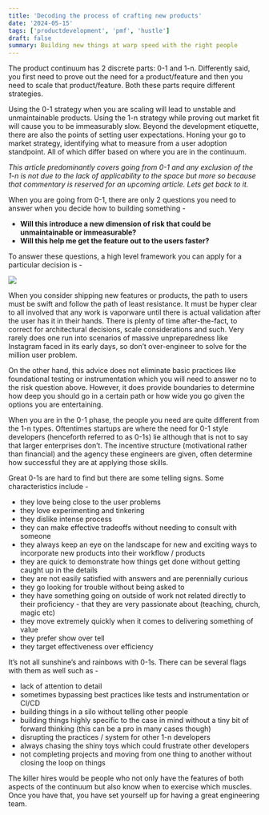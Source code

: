 ```yaml
---
title: 'Decoding the process of crafting new products'
date: '2024-05-15'
tags: ['productdevelopment', 'pmf', 'hustle']
draft: false
summary: Building new things at warp speed with the right people
--- 
```


The product continuum has 2 discrete parts: 0-1 and 1-n. Differently said, you first need to prove out the need for a product/feature and then you need to scale that product/feature. Both these parts require different strategies. 

Using the 0-1 strategy when you are scaling will lead to unstable and unmaintainable products. Using the 1-n strategy while proving out market fit will cause you to be immeasurably slow. Beyond the development etiquette, there are also the points of setting user expectations. Honing your go to market strategy, identifying what to measure from a user adoption standpoint. All of which differ based on where you are in the continuum. 

*This article predominantly covers going from 0-1  and any exclusion of the 1-n is not due to the lack of applicability to the space but more so because that commentary is reserved for an upcoming article. Lets get back to it.*

When you are going from 0-1, there are only 2 questions you need to answer when you decide how to building something - 

- **Will this introduce a new dimension of risk that could be unmaintainable or immeasurable?**
- **Will this help me get the feature out to the users faster?**

To answer these questions, a high level framework you can apply for a particular decision is - 

![](/static/images/risk-matrix.webp)

When you consider shipping new features or products, the path to users must be swift and follow the path of least resistance. It must be hyper clear to all involved that any work is vaporware until there is actual validation after the user has it in their hands. There is plenty of time after-the-fact, to correct for architectural decisions, scale considerations and such. Very rarely does one run into scenarios of massive unpreparedness like Instagram faced in its early days, so don’t over-engineer to solve for the million user problem. 

On the other hand, this advice does not eliminate basic practices like foundational testing or instrumentation which you will need to answer no to the risk question above. However, it does provide boundaries to determine how deep you should go in a certain path or how wide you go given the options you are entertaining. 

When you are in the 0-1 phase, the people you need are quite different from the 1-n types. Oftentimes startups are where the need for 0-1 style developers (henceforth referred to as 0-1s) lie although that is not to say that larger enterprises don’t. The incentive structure (motivational rather than financial) and the agency these engineers are given, often determine how successful they are at applying those skills.

Great 0-1s are hard to find but there are some telling signs. Some characteristics include - 

- they love being close to the user problems 
- they love experimenting and tinkering 
- they dislike intense process 
- they can make effective tradeoffs without needing to consult with someone
- they always keep an eye on the landscape for new and exciting ways to incorporate new products into their workflow / products 
- they are quick to demonstrate how things get done without getting caught up in the details 
- they are not easily satisfied with answers and are perennially curious 
- they go looking for trouble without being asked to 
- they have something going on outside of work not related directly to their proficiency - that they are very passionate about (teaching, church, magic etc)
- they move extremely quickly when it comes to delivering something of value
- they prefer show over tell 
- they target effectiveness over efficiency

It’s not all sunshine’s and rainbows with 0-1s. There can be several flags with them as well such as - 

- lack of attention to detail 
- sometimes bypassing best practices like tests and instrumentation or CI/CD
- building things in a silo without telling other people 
- building things highly specific to the case in mind without a tiny bit of forward thinking (this can be a pro in many cases though) 
- disrupting the practices / system for other 1-n developers 
- always chasing the shiny toys which could frustrate other developers 
- not completing projects and moving from one thing to another without closing the loop on things 

The killer hires would be people who not only have the features of both aspects of the continuum but also know when to exercise which muscles. Once you have that, you have set yourself up for having a great engineering team.